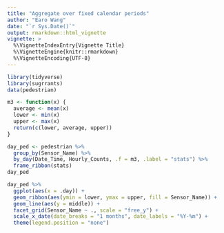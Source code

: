 ```yaml
---
title: "Aggregate over fixed calendar periods"
author: "Earo Wang"
date: "`r Sys.Date()`"
output: rmarkdown::html_vignette
vignette: >
  %\VignetteIndexEntry{Vignette Title}
  %\VignetteEngine{knitr::rmarkdown}
  %\VignetteEncoding{UTF-8}
---
```


```r
library(tidyverse)
library(sugrrants)
data(pedestrian)
```

```r
m3 <- function(x) {
  average <- mean(x)
  lower <- min(x)
  upper <- max(x)
  return(c(lower, average, upper))
}
```

```r
day_ped <- pedestrian %>%
  group_by(Sensor_Name) %>%
  by_day(Date_Time, Hourly_Counts, .f = m3, .label = "stats") %>%
  frame_ribbon(stats)
day_ped
```

```r
day_ped %>% 
  ggplot(aes(x = .day)) +
  geom_ribbon(aes(ymin = lower, ymax = upper, fill = Sensor_Name)) +
  geom_line(aes(y = middle)) +
  facet_grid(Sensor_Name ~ ., scale = "free_y") +
  scale_x_date(date_breaks = "1 months", date_labels = "%Y-%m") +
  theme(legend.position = "none")
```
